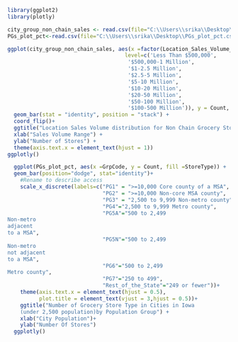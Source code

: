 ```r
library(ggplot2)
library(plotly)
```


```r
city_group_non_chain_sales <- read.csv(file="C:\\Users\\srika\\Desktop\\city_group_non_chain_sales.csv")
PGs_plot_pct<-read.csv(file="C:\\Users\\srika\\Desktop\\PGs_plot_pct.csv")

```

```r
ggplot(city_group_non_chain_sales, aes(x =factor(Location_Sales_Volume_Range, 
                                     level=c('Less Than $500,000',
                                      '$500,000-1 Million',
                                      '$1-2.5 Million',
                                      '$2.5-5 Million',
                                      '$5-10 Million',
                                      '$10-20 Million',
                                      '$20-50 Million',
                                      '$50-100 Million',
                                      '$100-500 Million')), y = Count, fill = GrpCode)) +
  geom_bar(stat = "identity", position = "stack") +
  coord_flip()+
  ggtitle("Location Sales Volume distribution for Non Chain Grocery Stores") +
  xlab("Sales Volume Range") +
  ylab("Number of Stores") +
  theme(axis.text.x = element_text(hjust = 1))
ggplotly()
```

```r
  ggplot(PGs_plot_pct, aes(x =GrpCode, y = Count, fill =StoreType)) +
  geom_bar(position="dodge", stat="identity")+
    #Rename to describe access
    scale_x_discrete(labels=c("PG1" = ">=10,000 Core county of a MSA",
                              "PG2" = ">=10,000 Non-core MSA county",
                              "PG3" = "2,500 to 9,999 Non-metro county",
                              "PG4"="2,500 to 9,999 Metro county",
                              "PG5A"="500 to 2,499
Non-metro 
adjacent 
to a MSA",
                              "PG5N"="500 to 2,499
Non-metro
not adjacent 
to a MSA",
                              "PG6"="500 to 2,499 
Metro county",
                              "PG7"="250 to 499",
                              "Rest_of_the_State"="249 or fewer"))+
    theme(axis.text.x = element_text(hjust = 0.5),
          plot.title = element_text(vjust = 3,hjust = 0.5))+
    ggtitle("Number of Grocery Store Type in Cities in Iowa
    (under 2,500 population)by Population Group") +
    xlab("City Population")+
    ylab("Number Of Stores")
  ggplotly()
```
